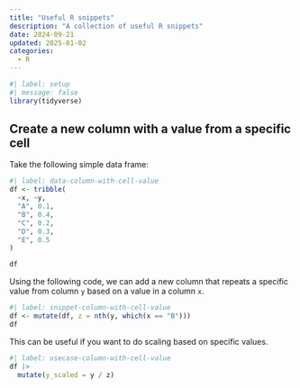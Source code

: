 ```yaml
---
title: "Useful R snippets"
description: "A collection of useful R snippets"
date: 2024-09-21
updated: 2025-01-02
categories:
  - R
---
```


```r
#| label: setup
#| message: false
library(tidyverse)
```

## Create a new column with a value from a specific cell

Take the following simple data frame:

```r
#| label: data-column-with-cell-value
df <- tribble(
  ~x, ~y,
  "A", 0.1,
  "B", 0.4,
  "C", 0.2,
  "D", 0.3,
  "E", 0.5
)

df
```

Using the following code, we can add a new column that repeats a specific value from column `y` based on a value in a column `x`.

```r
#| label: snippet-column-with-cell-value
df <- mutate(df, z = nth(y, which(x == "B")))
df
```

This can be useful if you want to do scaling based on specific values.

```r
#| label: usecase-column-with-cell-value
df |>
  mutate(y_scaled = y / z)
```
